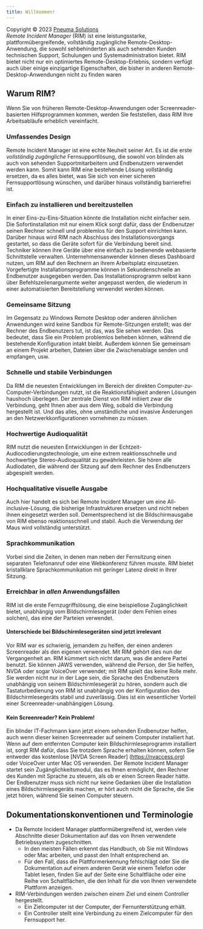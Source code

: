 ```yaml
---
title: Willkommen!
---
```


Copyright © 2023 [Pneuma Solutions](https://www.pneumasolutions.com)  
*Remote Incident Manager* (RIM) ist eine leistungsstarke, plattformübergreifende, vollständig zugängliche Remote-Desktop-Anwendung, die sowohl sehbehinderten als auch sehenden Kunden technischen Support, Schulungen und Systemadministration bietet. RIM bietet nicht nur ein optimiertes Remote-Desktop-Erlebnis, sondern verfügt auch über einige einzigartige Eigenschaften, die bisher in anderen Remote-Desktop-Anwendungen nicht zu finden waren
## Warum RIM?
Wenn Sie von früheren Remote-Desktop-Anwendungen oder Screenreader-basierten Hilfsprogrammen kommen, werden Sie feststellen, dass RIM Ihre Arbeitsabläufe erheblich vereinfacht.
### Umfassendes Design
Remote Incident Manager ist eine echte Neuheit seiner Art. Es ist die erste *vollständig zugängliche* Fernsupportlösung, die sowohl von blinden als auch von sehenden Supportmitarbeitern und Endbenutzern verwendet werden kann. Somit kann RIM eine bestehende Lösung vollständig ersetzen, da es alles bietet, was Sie sich von einer sicheren Fernsupportlösung wünschen, und darüber hinaus vollständig barrierefrei ist.
### Einfach zu installieren und bereitzustellen
In einer Eins-zu-Eins-Situation könnte die Installation nicht einfacher sein. Die Sofortinstallation mit nur einem Klick sorgt dafür, dass der Endbenutzer seinen Rechner schnell und problemlos für den Support einrichten kann. Darüber hinaus wird RIM nach Abschluss des Installationsvorgangs gestartet, so dass die Geräte sofort für die Verbindung bereit sind.
Techniker können ihre Geräte über eine einfach zu bedienende webbasierte Schnittstelle verwalten. Unternehmensanwender können dieses Dashboard nutzen, um RIM auf den Rechnern an ihrem Arbeitsplatz einzusetzen. Vorgefertigte Installationsprogramme können in Sekundenschnelle an Endbenutzer ausgegeben werden. Das Installationsprogramm selbst kann über Befehlszeilenargumente weiter angepasst werden, die wiederum in einer automatisierten Bereitstellung verwendet werden können.
### Gemeinsame Sitzung
Im Gegensatz zu Windows Remote Desktop oder anderen ähnlichen Anwendungen wird keine Sandbox für Remote-Sitzungen erstellt; was der Rechner des Endbenutzers tut, ist das, was Sie sehen werden. Das bedeutet, dass Sie ein Problem problemlos beheben können, während die bestehende Konfiguration intakt bleibt. Außerdem können Sie gemeinsam an einem Projekt arbeiten, Dateien über die Zwischenablage senden und empfangen, usw.
### Schnelle und stabile Verbindungen
Da RIM die neuesten Entwicklungen im Bereich der direkten Computer-zu-Computer-Verbindungen nutzt, ist die Reaktionsfähigkeit anderen Lösungen haushoch überlegen. Der zentrale Dienst von RIM initiiert zwar die Verbindung, geht Ihnen aber aus dem Weg, sobald die Verbindung hergestellt ist. Und das alles, ohne umständliche und invasive Änderungen an den Netzwerkkonfigurationen vornehmen zu müssen.
### Hochwertige Audioqualität
RIM nutzt die neuesten Entwicklungen in der Echtzeit-Audiocodierungstechnologie, um eine extrem reaktionsschnelle und hochwertige Stereo-Audioqualität zu gewährleisten. Sie hören alle Audiodaten, die während der Sitzung auf dem Rechner des Endbenutzers abgespielt werden.
### Hochqualitative visuelle Ausgabe
Auch hier handelt es sich bei Remote Incident Manager um eine All-inclusive-Lösung, die bisherige Infrastrukturen ersetzen und nicht neben ihnen eingesetzt werden soll. Dementsprechend ist die Bildschirmausgabe von RIM ebenso reaktionsschnell und stabil. Auch die Verwendung der Maus wird vollständig unterstützt.
### Sprachkommunikation
Vorbei sind die Zeiten, in denen man neben der Fernsitzung einen separaten Telefonanruf oder eine Webkonferenz führen musste. RIM bietet kristallklare Sprachkommunikation mit geringer Latenz direkt in Ihrer Sitzung.
### Erreichbar in *allen* Anwendungsfällen
RIM ist die erste Fernzugriffslösung, die eine beispiellose Zugänglichkeit bietet, unabhängig vom Bildschirmlesegerät (oder dem Fehlen eines solchen), das eine der Parteien verwendet.
#### Unterschiede bei Bildschirmlesegeräten sind jetzt irrelevant
Vor RIM war es schwierig, jemandem zu helfen, der einen anderen Screenreader als den eigenen verwendet. Mit RIM gehört dies nun der Vergangenheit an. RIM kümmert sich nicht darum, was die andere Partei benutzt. Sie können JAWS verwenden, während die Person, der Sie helfen, NVDA oder sogar VoiceOver verwendet; mit RIM spielt das keine Rolle mehr. Sie werden nicht nur in der Lage sein, die Sprache des Endbenutzers unabhängig von seinem Bildschirmlesegerät zu hören, sondern auch die Tastaturbedienung von RIM ist unabhängig von der Konfiguration des Bildschirmlesegeräts stabil und zuverlässig. Dies ist ein wesentlicher Vorteil einer Screenreader-unabhängigen Lösung.
#### Kein Screenreader? Kein Problem!
Ein blinder IT-Fachmann kann jetzt einem sehenden Endbenutzer helfen, auch wenn dieser keinen Screenreader auf seinem Computer installiert hat. Wenn auf dem entfernten Computer kein Bildschirmleseprogramm installiert ist, sorgt RIM dafür, dass Sie trotzdem Sprache erhalten können, sofern Sie entweder das kostenlose [NVDA Screen Reader] (https://nvaccess.org) oder VoiceOver unter Mac OS verwenden. Der Remote Incident Manager startet sein Zugänglichkeitsmodul, das es Ihnen ermöglicht, den Rechner des Kunden mit Sprache zu steuern, als ob er einen Screen Reader hätte. Der Endbenutzer muss sich nicht nur keine Gedanken über die Installation eines Bildschirmlesegeräts machen, er hört auch nicht die Sprache, die Sie jetzt hören, während Sie seinen Computer steuern.
## Dokumentationskonventionen und Terminologie
* Da Remote Incident Manager plattformübergreifend ist, werden viele Abschnitte dieser Dokumentation auf das von Ihnen verwendete Betriebssystem zugeschnitten.
    * In den meisten Fällen erkennt das Handbuch, ob Sie mit Windows oder Mac arbeiten, und passt den Inhalt entsprechend an.
    * Für den Fall, dass die Plattformerkennung fehlschlägt oder Sie die Dokumentation auf einem anderen Gerät wie einem Telefon oder Tablet lesen, finden Sie auf der Seite eine Schaltfläche oder eine Reihe von Schaltflächen, die den Inhalt für die von Ihnen verwendete Plattform anzeigen.
* RIM-Verbindungen werden zwischen einem Ziel und einem Controller hergestellt.
    * Ein Zielcomputer ist der Computer, der Fernunterstützung erhält.
    * Ein Controller stellt eine Verbindung zu einem Zielcomputer für den Fernsupport her.
